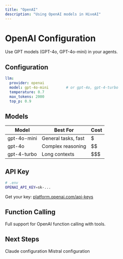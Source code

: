 ```yaml
---
title: "OpenAI"
description: "Using OpenAI models in HiveAI"
---
```


# OpenAI Configuration

Use GPT models (GPT-4o, GPT-4o-mini) in your agents.

## Configuration

```yaml
llm:
  provider: openai
  model: gpt-4o-mini        # or gpt-4o, gpt-4-turbo
  temperature: 0.7
  max_tokens: 2000
  top_p: 0.9
```

## Models

| Model | Best For | Cost |
|-------|----------|------|
| gpt-4o-mini | General tasks, fast | $ |
| gpt-4o | Complex reasoning | $$ |
| gpt-4-turbo | Long contexts | $$$ |

## API Key

```bash
# .env
OPENAI_API_KEY=sk-...
```

Get your key: [platform.openai.com/api-keys](https://platform.openai.com/api-keys)

## Function Calling

Full support for OpenAI function calling with tools.

## Next Steps

<CardGroup cols={2}>
  <Card title="Anthropic" href="/docs/en/llms/anthropic">
    Claude configuration
  </Card>
  <Card title="Mistral" href="/docs/en/llms/mistral">
    Mistral configuration
  </Card>
</CardGroup>
